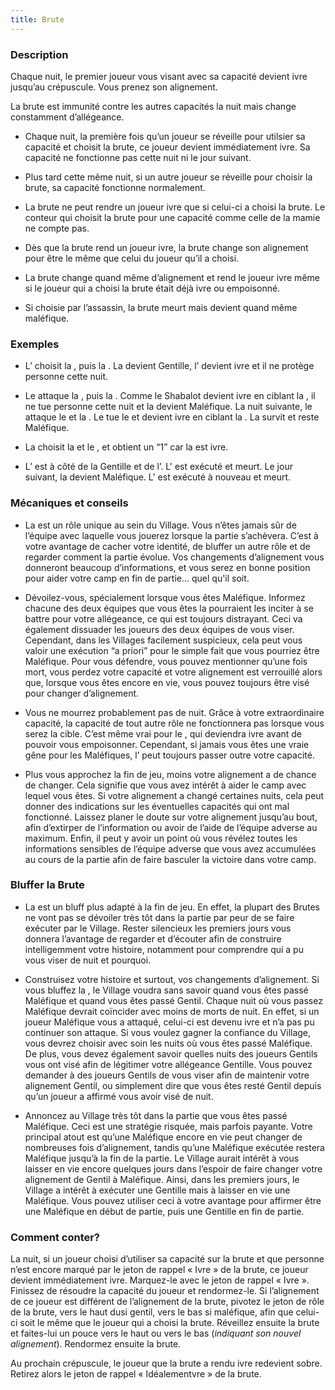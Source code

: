```yaml
---
title: Brute
---
```



<Role BRUTE header />

### Description

Chaque nuit, le premier joueur vous visant avec sa capacité devient ivre jusqu’au crépuscule. Vous prenez son alignement.

La brute est immunité contre les autres capacités la nuit mais change constamment d’allégeance.

-   Chaque nuit, la première fois qu’un joueur se réveille pour utilsier sa capacité et choisit la brute, ce joueur devient immédiatement ivre. Sa capacité ne fonctionne pas cette nuit ni le jour suivant.

-   Plus tard cette même nuit, si un autre joueur se réveille pour choisir la brute, sa capacité fonctionne normalement.

-   La brute ne peut rendre un joueur ivre que si celui-ci a choisi la brute. Le conteur qui choisit la brute pour une capacité comme celle de la mamie ne compte pas.

-   Dès que la brute rend un joueur ivre, la brute change son alignement pour être le même que celui du joueur qu’il a choisi. 

-   La brute change quand même d’alignement et rend le joueur ivre même si le joueur qui a choisi la brute était déjà ivre ou empoisonné.

-   Si choisie par l’assassin, la brute meurt mais devient quand même maléfique.

### Exemples

- L’<Role AUBERGISTE /> choisit la <Role BRUTE />, puis la <Role GITANE />. La <Role BRUTE /> devient Gentille, l’<Role AUBERGISTE /> devient ivre et il ne protège personne cette nuit.

- Le <Role SHABALOTH /> attaque la <Role BRUTE />, puis la <Role COMMERE />. Comme le Shabalot devient ivre en ciblant la <Role BRUTE />, il ne tue personne cette nuit et la <Role BRUTE /> devient Maléfique. La nuit suivante, le <Role SHABALOTH /> attaque le <Role PARIEUR /> et la <Role BRUTE />. Le <Role SHABALOTH /> tue le <Role PARIEUR /> et devient ivre en ciblant la <Role BRUTE />. La <Role BRUTE /> survit et reste Maléfique.

- La <Role FEMME_DE_CHAMBRE /> choisit la <Role BRUTE /> et le <Role MENESTREL />, et obtient un “1” car la <Role FEMME_DE_CHAMBRE /> est ivre.

- L’<Role HERBORISTE /> est à côté de la <Role BRUTE /> Gentille et de l’<Role INVENTEUR />. L'<Role INVENTEUR /> est exécuté et meurt. Le jour suivant, la <Role BRUTE /> devient Maléfique. L'<Role INVENTEUR /> est exécuté à nouveau et meurt.

### Mécaniques et conseils

- La <Role BRUTE /> est un rôle unique au sein du Village. Vous n’êtes jamais sûr de l’équipe avec laquelle vous jouerez lorsque la partie s’achèvera. C’est à votre avantage de cacher votre identité, de bluffer un autre rôle et de regarder comment la partie évolue. Vos changements d’alignement vous donneront beaucoup d’informations, et vous serez en bonne position pour aider votre camp en fin de partie… quel qu'il soit.

- Dévoilez-vous, spécialement lorsque vous êtes Maléfique. Informez chacune des deux équipes que vous êtes la <Role BRUTE /> pourraient les inciter à se battre pour votre allégeance, ce qui est toujours distrayant. Ceci va également dissuader les joueurs des deux équipes de vous viser. Cependant, dans les Villages facilement suspicieux, cela peut vous valoir une exécution “a priori” pour le simple fait que vous pourriez être Maléfique. Pour vous défendre, vous pouvez mentionner qu’une fois mort, vous perdez votre capacité et votre alignement est verrouillé alors que, lorsque vous êtes encore en vie, vous pouvez toujours être visé pour changer d’alignement.

- Vous ne mourrez probablement pas de nuit. Grâce à votre extraordinaire capacité, la capacité de tout autre rôle ne fonctionnera pas lorsque vous serez la cible. C’est même vrai pour le <Role PUKKA />, qui deviendra ivre avant de pouvoir vous empoisonner. Cependant, si jamais vous êtes une vraie gêne pour les Maléfiques, l’<Role ASSASSIN /> peut toujours passer outre votre capacité.

- Plus vous approchez la fin de jeu, moins votre alignement a de chance de changer. Cela signifie que vous avez intérêt à aider le camp avec lequel vous êtes. Si votre alignement a changé certaines nuits, cela peut donner des indications sur les éventuelles capacités qui ont mal fonctionné. Laissez planer le doute sur votre alignement jusqu’au bout, afin d’extirper de l’information ou avoir de l’aide de l’équipe adverse au maximum. Enfin, il peut y avoir un point où vous révélez toutes les informations sensibles de l’équipe adverse que vous avez accumulées au cours de la partie afin de faire basculer la victoire dans votre camp.

### Bluffer la Brute

- La <Role BRUTE /> est un bluff plus adapté à la fin de jeu. En effet, la plupart des Brutes ne vont pas se dévoiler très tôt dans la partie par peur de se faire exécuter par le Village. Rester silencieux les premiers jours vous donnera l’avantage de regarder et d’écouter afin de construire intelligemment votre histoire, notamment pour comprendre qui a pu vous viser de nuit et pourquoi.

- Construisez votre histoire et surtout, vos changements d’alignement. Si vous bluffez la <Role BRUTE />, le Village voudra sans savoir quand vous êtes passé Maléfique et quand vous êtes passé Gentil. Chaque nuit où vous passez Maléfique devrait coïncider avec moins de morts de nuit. En effet, si un joueur Maléfique vous a attaqué, celui-ci est devenu ivre et n’a pas pu continuer son attaque. Si vous voulez gagner la confiance du Village, vous devrez choisir avec soin les nuits où vous êtes passé Maléfique. De plus, vous devez également savoir quelles nuits des joueurs Gentils vous ont visé afin de légitimer votre allégeance Gentille. Vous pouvez demander à des joueurs Gentils de vous viser afin de maintenir votre alignement Gentil, ou simplement dire que vous êtes resté Gentil depuis qu’un joueur a affirmé vous avoir visé de nuit.

- Annoncez au Village très tôt dans la partie que vous êtes passé Maléfique. Ceci est une stratégie risquée, mais parfois payante. Votre principal atout est qu’une <Role BRUTE /> Maléfique encore en vie peut changer de nombreuses fois d’alignement, tandis qu’une <Role BRUTE /> Maléfique exécutée restera Maléfique jusqu’à la fin de la partie. Le Village aurait intérêt à vous laisser en vie encore quelques jours dans l’espoir de faire changer votre alignement de Gentil à Maléfique. Ainsi, dans les premiers jours, le Village a intérêt à exécuter une <Role BRUTE /> Gentille mais à laisser en vie une <Role BRUTE /> Maléfique. Vous pouvez utiliser ceci à votre avantage pour affirmer être une <Role BRUTE /> Maléfique en début de partie, puis une <Role BRUTE /> Gentille en fin de partie.

### Comment conter?

La nuit, si un joueur choisi d’utiliser sa capacité sur la brute et que personne n’est encore marqué par le jeton de rappel « Ivre » de la brute, ce joueur devient immédiatement ivre. Marquez-le avec le jeton de rappel « Ivre ». Finissez de résoudre la capacité du joueur et rendormez-le. Si l’alignement de ce joueur est différent de l’alignement de la brute, pivotez le jeton de rôle de la brute, vers le haut dusi gentil, vers le bas si maléfique, afin que celui-ci soit le même que le joueur qui a choisi la brute. Réveillez ensuite la brute et faites-lui un pouce vers le haut ou vers le bas (_indiquant son nouvel alignement_). Rendormez ensuite la brute.

Au prochain crépuscule, le joueur que la brute a rendu ivre redevient sobre. Retirez alors le jeton de rappel « Idéalementvre » de la brute.